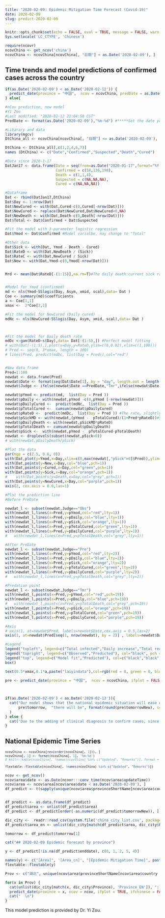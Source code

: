 ```yaml
---
title: "2020-02-09: Epidemic Mitigation Time Forecast (Covid-19)"
date: 2020-02-09
slug: predict-2020-02-09
---
```


```r
knitr::opts_chunk$set(echo = FALSE, eval = TRUE, message = FALSE, warning = FALSE, error = FALSE, collapse = TRUE, out.width = "100%")
Sys.setlocale('LC_CTYPE', 'Chinese')
```

```r
require(ncovr)
ncovChina <- get_ncov('china') 
ncovChina <- ncovChina[ncovChina[, "日期"] < as.Date('2020-02-09'), ]
```

## Time trends and model predictions of confirmed cases across the country


```r

if(as.Date('2020-02-09') < as.Date('2020-02-12')) {
  predict_date(province = "中国",  ncov = ncovChina, predDate = as.Date('2020-02-09'))
} else{

#nCov prediction, new model
#Yi Zou
#Last modified: "2020-02-12 21:04:50 CST"
PredDate <- format(as.Date('2020-02-09'),"%m-%d") #*****Set the date you want to predict

#Libarary and data
library(mgcv)
DtChina_all <- ncovChina[ncovChina[, "日期"] <= as.Date('2020-02-09'), ]

DtChina <- DtChina_all[,c(1,2,4,6,7)]
names (DtChina) <- c("Date","Confirmed","Suspected","Death","Cured")

#Data since 2020-1-17
DatJan17 <- data.frame(Date = seq(from=as.Date("2020-01-17",format="%Y-%m-%d"),to=DtChina$Date[1]-1,by = "day"),
                       Confirmed = c(58,136,198),
                       Death = c(1,1,4),
                       Suspected = c(NA,NA,NA),
                       Cured = c(NA,NA,NA))

#Dataframe
Dat <- rbind(DatJan17,DtChina)
Dat$Day <- 1:nrow(Dat)
Dat$NewCured <- with(Dat,Cured-c(0,Cured[-nrow(Dat)]))
Dat$NewCured <- replace(Dat$NewCured,Dat$NewCured<0,NA)
Dat$NewDeath <- with(Dat,Death-c(0,Death[-nrow(Dat)]))
Dat$Total <- Dat$Confirmed + Dat$Suspected 

#Fit the model with 3-parameter logistic regression
Dat$Ymod <- Dat$Confirmed #Model varialbe, may change to "Total"

#Other data  
Dat$Sick <- with(Dat, Ymod - Death - Cured)
Dat$RateD <- with(Dat,NewDeath / (Sick))
Dat$RateC <- with(Dat,NewCured / Sick)
Dat$New <- with(Dat,Ymod-c(0,Ymod[-nrow(Dat)]))


Mrd <- mean(Dat$RateD[-(1:15)],na.rm=T)#The daily death:current sick ratio is about 0.00287 for later cases,#The daily death: total confirmed ratio is 0.0026 for later cases


#Model for Ymod (confirmed)
md <- nls(Ymod~SSlogis(Day, Asym, xmid, scal),data= Dat )
Coe <- summary(md)$coefficients
a <- Coe[1,1]
xmax <-  2*Coe[2,1]

#Fit the model for NewCured (Daily cured)
mdNc <- nls(NewCured~SSlogis(Day, Asym, xmid, scal),data= Dat )



#Fit the model for Daily death rate
mdDc <-gam(RateD~s(Day),data= Dat[-(1:5),]) #Perfect model fitting
# with(Dat[-(1:5),],plot(x=Day,y=RateD,ylim=c(0,0.02),xlim=c(1,100)))
# Pred <- seq(0, 3*xmax, length = 100)
# lines(Pred, predict(mdDc, list(Day = Pred)),col="red")


#New data frame
Pred=1:100
newdat <- data.frame(Pred)
newdat$Date <- format(seq(Dat$Date[1], by = "day", length.out = length(Pred) ),"%m-%d")
newdat$Judge <- ifelse(newdat$Date ==PredDate,"Tmr",ifelse(newdat$Date < PredDate,"Obs","Pre"))

newdat$pYmod <- predict(md,  list(Day = Pred ))
newdat$pDaily <- with(newdat,pYmod -c(0,pYmod [-nrow(newdat)]))
newdat$pDailyCured <-  predict(mdNc,  list(Day = Pred ))
newdat$pTotalCured <-  cumsum(newdat$pDailyCured)
newdat$pRateD <-  predict(mdDc,  list(Day = Pred )) #The rate, slightly decrease
newdat$pSickMD <- with(newdat,(pYmod -  pTotalCured)/(1+Pred*pRateD))#Sick and Total Death
newdat$pDailyDeath <- with(newdat,pSickMD*pRateD)
newdat$pTotalDeath <- cumsum(newdat$pDailyDeath)
newdat$pSick <-  with(newdat,pYmod -  pTotalCured-pTotalDeath)
newdat <- droplevels(subset(newdat,pSick>0))
# with(newdat,pDailyDeath/pSick)

#Plot the data
par(mgp = c(2.5, 0.6, 0))
with(Dat,plot(y=Ymod,x=Day,xlim=c(0,max(newdat[,"pSick">0]$Pred)),ylim=c(0,1.2*a),ylab="Number of cases",xlab="",bty='n',xaxt = "n",col="red",pch=1,yaxt = "n"));title("China")
with(Dat,points(y=New,x=Day,col="blue",pch=1))
with(Dat,points(y=Cured,x=Day,col="green",pch=1))
with(Dat,points(y=Sick,x=Day,col="orange",pch=1))
#    with(Dat,points(y=Death,x=Day,col="grey",pch=1))
with(Dat,points(y=NewCured,x=Day,col="purple",pch=1))
axis(2, cex.axis = 0.6,las=1)

#Plot the prediction line
#Before PreDate

newdat_l <- subset(newdat,Judge=="Obs")
with(newdat_l,lines(x=Pred,y=pYmod,col="red",lty=1))
with(newdat_l,lines(x=Pred,y=pDaily,col="blue",lty=1))
with(newdat_l,lines(x=Pred,y=pSick,col="orange",lty=1))
with(newdat_l,lines(x=Pred,y=pTotalCured,col="green",lty=1))
with(newdat_l,lines(x=Pred,y=pDailyCured,col="purple",lty=1))
#   with(newdat_l,lines(x=Pred,y=pTotalDeath,col="grey",lty=1))

#After PreDate
newdat_l <- subset(newdat,Judge=="Pre")
with(newdat_l,lines(x=Pred,y=pYmod,col="red",lty=2))
with(newdat_l,lines(x=Pred,y=pDaily,col="blue",lty=2))
with(newdat_l,lines(x=Pred,y=pSick,col="orange",lty=2))
with(newdat_l,lines(x=Pred,y=pTotalCured,col="green",lty=2))
with(newdat_l,lines(x=Pred,y=pDailyCured,col="purple",lty=2))
#   with(newdat_l,lines(x=Pred,y=pTotalDeath,col="grey",lty=2))

#Predation point
newdat_l <- subset(newdat,Judge=="Tmr")
with(newdat_l,points(x=Pred,y=pYmod,col="red",pch=19))
with(newdat_l,points(x=Pred,y=pDaily,col="blue",pch=19))
#   with(newdat_l,points(x=Pred,y=pTotalDeath,col="grey",pch=19))
with(newdat_l,points(x=Pred,y=pSick,col="orange",pch=19))
with(newdat_l,points(x=Pred,y=pTotalCured,col="green",pch=19))
with(newdat_l,points(x=Pred,y=pDailyCured,col="purple",pch=19))

#Axis
# axis(1, at=newdat$Pred, labels=newdat$Date,cex.axis = 0.5,las=2)
axis(1, at=newdat$Pred[seq(1, nrow(newdat), by = 2)] , labels=newdat$Date[seq(1, nrow(newdat), by = 2)],cex.axis = 0.5,las=2)

#Legend
legend("topleft", legend=c("Total infected","Daily increase","Total recover","Daily recover","Active infected"), col=c("red", "blue","green","purple","orange"), pch = 1, cex=0.6, bty='n')
legend("topright", legend=c("Observed","Predicted"), col="black", pch = c(1,19), cex=0.6, bty='n')
legend("top", legend=c("Model fit","Predicted"), col=c("black","black"), lty = 1:2, cex=0.6, bty='n')
box()

text(0.5*xmax,0.1*a,paste("laiyindata"),col=rgb(red = 0, green = 0, blue =0, alpha = 0.05),srt = 30,cex=4,adj=0)}
```



```r
pre <- predict_date(province = "中国",  ncov = ncovChina, ifplot = FALSE)
 
 

```


```r
if(as.Date('2020-02-09') < as.Date('2020-02-13')){
  cat("Our model shows that the national epidemic situation will ease on", pre$enddate, "(the number of confirmed cases will not increase significantly).  \\n\\n On", 
      pre$tomorrow,  "there will be", format(round(pre$tomorrowNew), scientific = FALSE), "new confirmed cases and in total", format(round(pre$tomorrowcount), scientific = FALSE), "confirmed cases."
  )
} else {
  cat('Due to the adding of clinical diagnosis to confirm cases, since February 13, our model will use the "confirmed + suspected" cases instead of the original "confirmed" cases as our variables.')
}
```


## National Epidemic Time Series

<small>

```r
ncovChina <- ncovChina[rev(order(ncovChina[, 1])), ]
ncovChina[, 1] <- format(ncovChina[, 1], '%m-%d')
# knitr::kable(ncovChina[, !names(ncovChina) %in% c("Updated", "Remarks")], format = "html", row.names = FALSE)

flextable::flextable(ncovChina[, !names(ncovChina) %in% c("Updated", "Remarks")])
```

</small>


```r
ncov <- get_ncov()
ncov$area$date <- as.Date(ncovr:::conv_time(ncov$area$updateTime))
ncov$area <- ncov$area[ncov$area$date < as.Date('2020-02-09'), ]
df_predict <- t(sapply(unique(ncov$area$provinceShortName[ncov$area$country == '中国']), function(x) predict_date(province = x, ncov = ncov, ifplot = FALSE)))


df_predict <- as.data.frame(df_predict)
df_predict$area <- unlist(df_predict$area)
df_predict <- df_predict[order(-as.numeric(df_predict$tomorrowNew)), ]

dic_city <-  readr::read_csv(system.file('china_city_list.csv', package = 'ncovr'))
df_predict$area_en <- unlist(dic_city[match(df_predict$area, dic_city$Province), 'Province_EN'])

tomorrow <- df_predict$tomorrow[1]
```

```r
cat("## 2020-02-09 Epidemic forecast by province")
```

```r
y <- df_predict[!is.na(df_predict$enddate), c(6, 1, 2, 5, 4)]

names(y) <- c("[Area]", '[Area_cn]', "[Epidemic Mitigation Time]", paste0("[", tomorrow[[1]], " Prdctd daily incrs conf.]"), paste0("[", tomorrow[[1]], " Prdctd conf. in total]"))
flextable::flextable(y)
```

```r
Prov <- c("湖北", unique(ncov$area$provinceShortName[ncov$area$country == '中国' & !ncov$area$provinceShortName %in% c('湖北', '待明确地区')]))

for(x in Prov) {
  cat(unlist(dic_city[match(x, dic_city$Province), 'Province_EN']), ":  \n", sep = '')
  predict_date(province = x, ncov = ncov, ifplot = TRUE, ifchinese = FALSE, predDate = as.Date('2020-02-09'))
  cat("  \n")
}
```

This model prediction is provided by Dr. Yi Zou.

